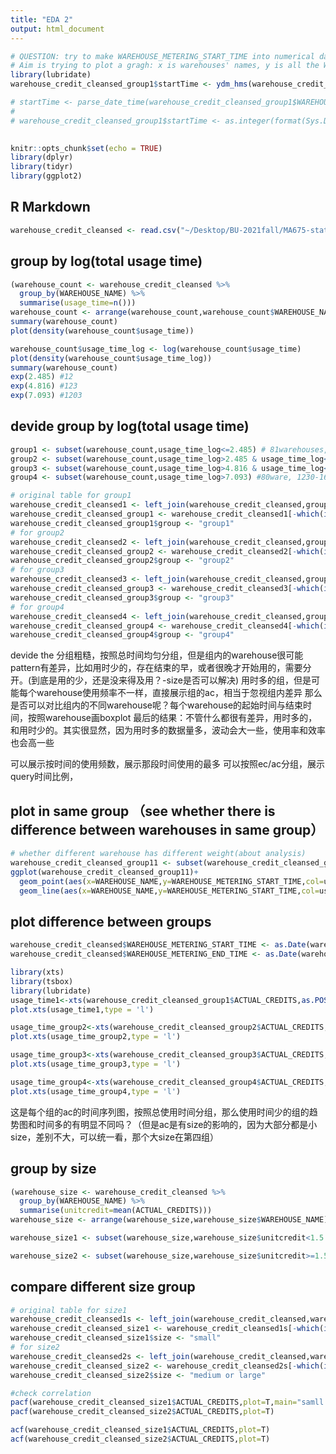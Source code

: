 ```yaml
---
title: "EDA 2"
output: html_document
---
```


```r
# QUESTION: try to make WAREHOUSE_METERING_START_TIME into numerical data??
# Aim is trying to plot a gragh: x is warehouses' names, y is all the WAREHOUSE_METERING_START_TIME this warehouse has, and line the newest start time with earliest start time.
library(lubridate)
warehouse_credit_cleansed_group1$startTime <- ydm_hms(warehouse_credit_cleansed_group1$WAREHOUSE_METERING_START_TIME)

# startTime <- parse_date_time(warehouse_credit_cleansed_group1$WAREHOUSE_METERING_START_TIME,"%I:%M:%S %p")
# 
# warehouse_credit_cleansed_group1$startTime <- as.integer(format(Sys.Date(warehouse_credit_cleansed_group1$WAREHOUSE_METERING_START_TIME), "%Y%m%d%p"))
  
```



```r
knitr::opts_chunk$set(echo = TRUE)
library(dplyr)
library(tidyr)
library(ggplot2)
```

## R Markdown
```r
warehouse_credit_cleansed <- read.csv("~/Desktop/BU-2021fall/MA675-stat pract/partner project/fidelity-1/warehouse_credit_cleansed.csv",header = TRUE)
```

## group by log(total usage time)
```r
(warehouse_count <- warehouse_credit_cleansed %>%
  group_by(WAREHOUSE_NAME) %>%
  summarise(usage_time=n()))
warehouse_count <- arrange(warehouse_count,warehouse_count$WAREHOUSE_NAME)
summary(warehouse_count)
plot(density(warehouse_count$usage_time))

warehouse_count$usage_time_log <- log(warehouse_count$usage_time)
plot(density(warehouse_count$usage_time_log))
summary(warehouse_count)
exp(2.485) #12
exp(4.816) #123
exp(7.093) #1203
```

## devide group by log(total usage time)
```r
group1 <- subset(warehouse_count,usage_time_log<=2.485) # 81warehouses, 1-12 hour
group2 <- subset(warehouse_count,usage_time_log>2.485 & usage_time_log<=4.816) #82ware, 13-122hours
group3 <- subset(warehouse_count,usage_time_log>4.816 & usage_time_log<=7.093) #77ware, 132-1195 hours
group4 <- subset(warehouse_count,usage_time_log>7.093) #80ware, 1230-16818 hours

# original table for group1
warehouse_credit_cleansed1 <- left_join(warehouse_credit_cleansed,group1,by="WAREHOUSE_NAME")
warehouse_credit_cleansed_group1 <- warehouse_credit_cleansed1[-which(is.na(warehouse_credit_cleansed1$usage_time)),]
warehouse_credit_cleansed_group1$group <- "group1"
# for group2
warehouse_credit_cleansed2 <- left_join(warehouse_credit_cleansed,group2,by="WAREHOUSE_NAME")
warehouse_credit_cleansed_group2 <- warehouse_credit_cleansed2[-which(is.na(warehouse_credit_cleansed2$usage_time)),]
warehouse_credit_cleansed_group2$group <- "group2"
# for group3
warehouse_credit_cleansed3 <- left_join(warehouse_credit_cleansed,group3,by="WAREHOUSE_NAME")
warehouse_credit_cleansed_group3 <- warehouse_credit_cleansed3[-which(is.na(warehouse_credit_cleansed3$usage_time)),]
warehouse_credit_cleansed_group3$group <- "group3"
# for group4
warehouse_credit_cleansed4 <- left_join(warehouse_credit_cleansed,group4,by="WAREHOUSE_NAME")
warehouse_credit_cleansed_group4 <- warehouse_credit_cleansed4[-which(is.na(warehouse_credit_cleansed4$usage_time)),]
warehouse_credit_cleansed_group4$group <- "group4"
```

devide the 
分组粗糙，按照总时间均匀分组，但是组内的warehouse很可能pattern有差异，比如用时少的，存在结束的早，或者很晚才开始用的，需要分开。(到底是用的少，还是没来得及用？-size是否可以解决)
用时多的组，但是可能每个warehouse使用频率不一样，直接展示组的ac，相当于忽视组内差异
那么是否可以对比组内的不同warehouse呢？每个warehouse的起始时间与结束时间，按照warehouse画boxplot
最后的结果：不管什么都很有差异，用时多的，和用时少的。其实很显然，因为用时多的数据量多，波动会大一些，使用率和效率也会高一些

可以展示按时间的使用频数，展示那段时间使用的最多
可以按照ec/ac分组，展示query时间比例，

## plot in same group （see whether there is difference between warehouses in same group）
```r
# whether different warehouse has different weight(about analysis)
warehouse_credit_cleansed_group11 <- subset(warehouse_credit_cleansed_group1,usage_time=7)
ggplot(warehouse_credit_cleansed_group11)+
  geom_point(aes(x=WAREHOUSE_NAME,y=WAREHOUSE_METERING_START_TIME,col=usage_time))
  geom_line(aes(x=WAREHOUSE_NAME,y=WAREHOUSE_METERING_START_TIME,col=usage_time))


```

## plot difference between groups
```r
warehouse_credit_cleansed$WAREHOUSE_METERING_START_TIME <- as.Date(warehouse_credit_cleansed$WAREHOUSE_METERING_START_TIME)
warehouse_credit_cleansed$WAREHOUSE_METERING_END_TIME <- as.Date(warehouse_credit_cleansed$WAREHOUSE_METERING_END_TIME)

library(xts)
library(tsbox)
library(lubridate)
usage_time1<-xts(warehouse_credit_cleansed_group1$ACTUAL_CREDITS,as.POSIXct(warehouse_credit_cleansed_group1$WAREHOUSE_METERING_START_TIME,tz=Sys.timezone()))
plot.xts(usage_time1,type = 'l')

usage_time_group2<-xts(warehouse_credit_cleansed_group2$ACTUAL_CREDITS,as.POSIXct(warehouse_credit_cleansed_group2$WAREHOUSE_METERING_START_TIME,tz=Sys.timezone()))
plot.xts(usage_time_group2,type = 'l')

usage_time_group3<-xts(warehouse_credit_cleansed_group3$ACTUAL_CREDITS,as.POSIXct(warehouse_credit_cleansed_group3$WAREHOUSE_METERING_START_TIME,tz=Sys.timezone()))
plot.xts(usage_time_group3,type = 'l')

usage_time_group4<-xts(warehouse_credit_cleansed_group4$ACTUAL_CREDITS,as.POSIXct(warehouse_credit_cleansed_group4$WAREHOUSE_METERING_START_TIME,tz=Sys.timezone()))
plot.xts(usage_time_group4,type = 'l')
```
这是每个组的ac的时间序列图，按照总使用时间分组，那么使用时间少的组的趋势图和时间多的有明显不同吗？（但是ac是有size的影响的，因为大部分都是小size，差别不大，可以统一看，那个大size在第四组）






## group by size
```r
(warehouse_size <- warehouse_credit_cleansed %>%
  group_by(WAREHOUSE_NAME) %>%
  summarise(unitcredit=mean(ACTUAL_CREDITS)))
warehouse_size <- arrange(warehouse_size,warehouse_size$WAREHOUSE_NAME)

warehouse_size1 <- subset(warehouse_size,warehouse_size$unitcredit<1.5 | warehouse_size$WAREHOUSE_NAME=="088a659e77e58e59df4d69c34f0cc92bb5f12c9c3f155909354a41d9af9d700d")

warehouse_size2 <- subset(warehouse_size,warehouse_size$unitcredit>=1.5 &warehouse_size$WAREHOUSE_NAME!="088a659e77e58e59df4d69c34f0cc92bb5f12c9c3f155909354a41d9af9d700d")

```

## compare different size group
```r
# original table for size1
warehouse_credit_cleansed1s <- left_join(warehouse_credit_cleansed,warehouse_size1,by="WAREHOUSE_NAME")
warehouse_credit_cleansed_size1 <- warehouse_credit_cleansed1s[-which(is.na(warehouse_credit_cleansed1s$unitcredit)),]
warehouse_credit_cleansed_size1$size <- "small"
# for size2
warehouse_credit_cleansed2s <- left_join(warehouse_credit_cleansed,warehouse_size2,by="WAREHOUSE_NAME")
warehouse_credit_cleansed_size2 <- warehouse_credit_cleansed2s[-which(is.na(warehouse_credit_cleansed2s$unitcredit)),]
warehouse_credit_cleansed_size2$size <- "medium or large"

#check correlation
pacf(warehouse_credit_cleansed_size1$ACTUAL_CREDITS,plot=T,main="samll size")
pacf(warehouse_credit_cleansed_size2$ACTUAL_CREDITS,plot=T)

acf(warehouse_credit_cleansed_size1$ACTUAL_CREDITS,plot=T)
acf(warehouse_credit_cleansed_size2$ACTUAL_CREDITS,plot=T)

```



